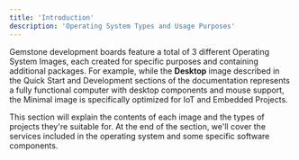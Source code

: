 ```yaml
---
title: 'Introduction'
description: 'Operating System Types and Usage Purposes'
---
```


Gemstone development boards feature a total of 3 different Operating System Images, each created for specific 
purposes and containing additional packages. For example, while the **Desktop** image described in the Quick Start 
and Development sections of the documentation represents a fully functional computer with desktop components and 
mouse support, the Minimal image is specifically optimized for IoT and Embedded Projects.

This section will explain the contents of each image and the types of projects they're suitable for. At the end of 
the section, we'll cover the services included in the operating system and some specific software components.
